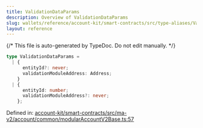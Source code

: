 ```yaml
---
title: ValidationDataParams
description: Overview of ValidationDataParams
slug: wallets/reference/account-kit/smart-contracts/src/type-aliases/ValidationDataParams
layout: reference
---
```


{/* This file is auto-generated by TypeDoc. Do not edit manually. */}

```ts
type ValidationDataParams =
  | {
      entityId?: never;
      validationModuleAddress: Address;
    }
  | {
      entityId: number;
      validationModuleAddress?: never;
    };
```

Defined in: [account-kit/smart-contracts/src/ma-v2/account/common/modularAccountV2Base.ts:57](https://github.com/alchemyplatform/aa-sdk/blob/08ef11b1fc98663df6a97fa93722c7f14b33f1cc/account-kit/smart-contracts/src/ma-v2/account/common/modularAccountV2Base.ts#L57)
